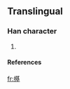 ==Translingual==
===Han character===
{{Han char|rn=75|rad=木|as=11|sn=15|four=|canj=木廿金土 (DTCG)}}
# {{defn|Han|sort=木11}}
====References====
{{Han ref|kx=0551.181|hdz=21273.041|uh=6A2D|ud=27181}}

[[fr:樭]]